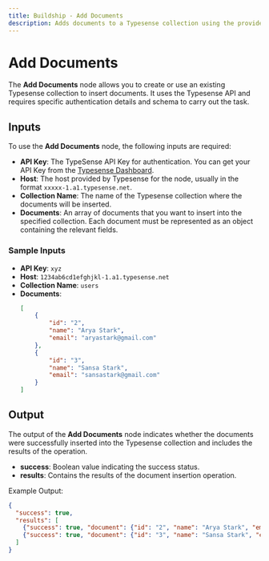 ```yaml
---
title: Buildship - Add Documents
description: Adds documents to a Typesense collection using the provided schema and authentication details.
---
```



# Add Documents
The **Add Documents** node allows you to create or use an existing Typesense collection to insert documents. It uses the Typesense API and requires specific authentication details and schema to carry out the task.

<Node id="@buildship/add-documents-to-typesense" version="1.2.0" />

## Inputs
To use the **Add Documents** node, the following inputs are required:

- **API Key**: The TypeSense API Key for authentication. You can get your API Key from the [Typesense Dashboard](https://cloud.typesense.org/).
- **Host**: The host provided by Typesense for the node, usually in the format `xxxxx-1.a1.typesense.net`.
- **Collection Name**: The name of the Typesense collection where the documents will be inserted.
- **Documents**: An array of documents that you want to insert into the specified collection. Each document must be represented as an object containing the relevant fields.

### Sample Inputs
- **API Key**: `xyz`
- **Host**: `1234ab6cd1efghjkl-1.a1.typesense.net`
- **Collection Name**: `users`
- **Documents**:
    ```json
    [
        {
            "id": "2",
            "name": "Arya Stark",
            "email": "aryastark@gmail.com"
        },
        {
            "id": "3",
            "name": "Sansa Stark",
            "email": "sansastark@gmail.com"
        }
    ]
    ```

## Output
The output of the **Add Documents** node indicates whether the documents were successfully inserted into the Typesense collection and includes the results of the operation.

- **success**: Boolean value indicating the success status.
- **results**: Contains the results of the document insertion operation.

Example Output:
```json
{
  "success": true,
  "results": [
    {"success": true, "document": {"id": "2", "name": "Arya Stark", "email": "aryastark@gmail.com"}},
    {"success": true, "document": {"id": "3", "name": "Sansa Stark", "email": "sansastark@gmail.com"}}
  ]
}
```